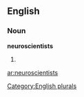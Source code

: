 ==English==

===Noun===
'''neuroscientists'''

# {{plural of|[[neuroscientist]]}}

[[Category:English plurals]]

[[ar:neuroscientists]]
